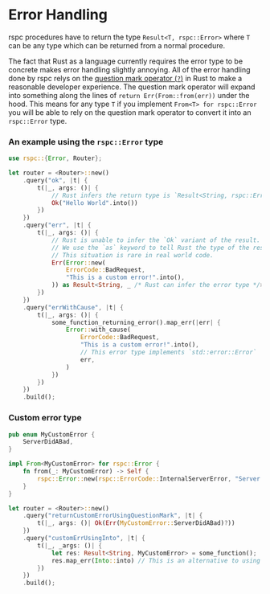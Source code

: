 # Error Handling

rspc procedures have to return the type `Result<T, rspc::Error>` where `T` can be any type which can be returned from a normal procedure.

The fact that Rust as a language currently requires the error type to be concrete makes error handling slightly annoying. All of the error handling done by rspc relys on the [question mark operator (`?`)](https://doc.rust-lang.org/rust-by-example/std/result/question_mark.html) in Rust to make a reasonable developer experience. The question mark operator will expand into something along the lines of `return Err(From::from(err))` under the hood. This means for any type `T` if you implement `From<T> for rspc::Error` you will be able to rely on the question mark operator to convert it into an `rspc::Error` type.

### An example using the `rspc::Error` type

```rust
use rspc::{Error, Router};

let router = <Router>::new()
    .query("ok", |t| {
        t(|_, args: ()| {
            // Rust infers the return type is `Result<String, rspc::Error>`
            Ok("Hello World".into())
        })
    })
    .query("err", |t| {
        t(|_, args: ()| {
            // Rust is unable to infer the `Ok` variant of the result.
            // We use the `as` keyword to tell Rust the type of the result.
            // This situation is rare in real world code.
            Err(Error::new(
                ErrorCode::BadRequest,
                "This is a custom error!".into(),
            )) as Result<String, _ /* Rust can infer the error type */>
        })
    })
    .query("errWithCause", |t| {
        t(|_, args: ()| {
            some_function_returning_error().map_err(|err| {
                Error::with_cause(
                    ErrorCode::BadRequest,
                    "This is a custom error!".into(),
                    // This error type implements `std::error::Error`
                    err,
                )
            })
        })
    })
    .build();
```

### Custom error type

```rust
pub enum MyCustomError {
    ServerDidABad,
}

impl From<MyCustomError> for rspc::Error {
    fn from(_: MyCustomError) -> Self {
        rspc::Error::new(rspc::ErrorCode::InternalServerError, "Server did an oopsie".into())
    }
}

let router = <Router>::new()
    .query("returnCustomErrorUsingQuestionMark", |t| {
        t(|_, args: ()| Ok(Err(MyCustomError::ServerDidABad)?))
    })
    .query("customErrUsingInto", |t| {
        t(|_, _args: ()| {
            let res: Result<String, MyCustomError> = some_function();
            res.map_err(Into::into) // This is an alternative to using the question mark operator
        })
    })
    .build();
```
